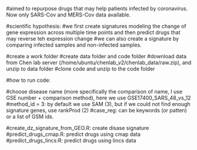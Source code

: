 #aimed to repurpose drugs that may help patients infected by coronavirus. Now only SARS-Cov and MERS-Cov data available.

#scientific hypothesis:
#we first create signatures modeling the change of gene expression across multiple time points and then predict drugs that may reverse teh expression change
#we can also create a signature by comparing infected samples and non-infected samples.

#create a work folder
#create data folder and code folder
#download data from Chen lab server (/home/ubuntu/chenlab_v2/chenlab_data/raw.zip), and unzip to data folder
#clone code and unzip to the code folder

#how to run code:

#choose disease name (more specifically the comparison of name, I use GSE number + comparison method), here we use GSE17400_SARS_48_vs_12
#method_id = 3: by default we use SAM (3), but if we could not find enough signature genes, use rankProd (2)
#case_reg: can be keywords (or patten) or a list of GSM ids.

#create_dz_signature_from_GEO.R: create disase signature
#predict_drugs_cmap.R: predict drugs using cmap data
#predict_drugs_lincs:R: predict drugs using lincs data

